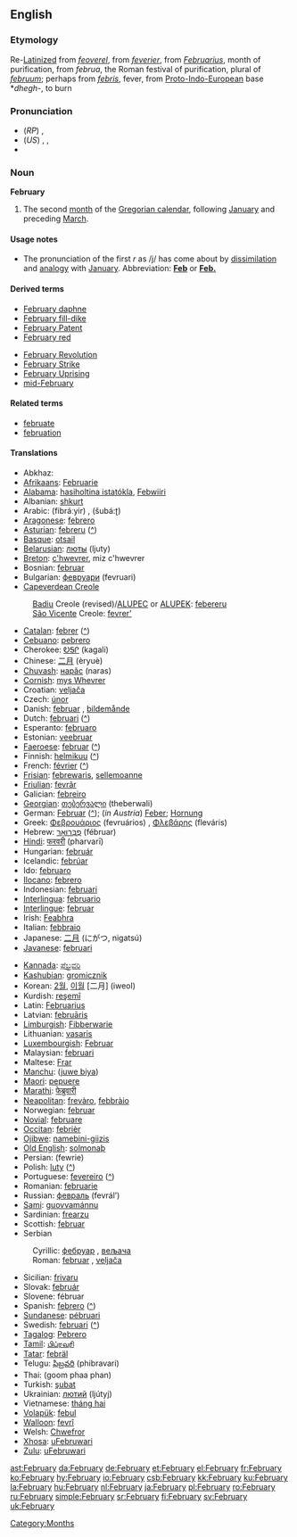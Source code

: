 ==English==
===Etymology===
Re-[[Latinize]]d from {{ME.}} ''[[feoverel]]'', from {{OF.}} ''[[feverier]]'', from {{L.}} ''[[Februarius]]'', month of purification, from ''februa'', the Roman festival of purification, plural of ''[[februum]]''; perhaps from {{L.}} ''[[febris]]'', fever, from [[Proto-Indo-European]] base *''dhegh-'', to burn

===Pronunciation===
*(''RP'') {{IPA|/ˈfɛbrʊəri/ or /ˈfɛbjʊəri/}}, {{SAMPA|/"fEbrU@ri/ or /"fEbjU@ri/}}
*(''US'') {{AHD|fĕbʹro͞o-ĕr'-ē or fĕbʹjo͞o-ĕr'-ē}}, {{IPA|/ˈfɛbruˌɛri/ or /ˈfɛbjuˌɛri/}}, {{SAMPA|/"fEbru%Eri/ or /"fEbju%Eri/}}
*{{audio|en-us-February.ogg|Audio (US)}}

===Noun===
'''February'''
# The second [[month]] of the [[Gregorian calendar]], following [[January]] and preceding [[March]].

====Usage notes====
*The pronunciation of the first ''r'' as /j/ has come about by [[dissimilation]] and [[analogy]] with [[January]]. Abbreviation: '''[[Feb]]''' or '''[[Feb.]]'''

====Derived terms====
{{top2}}
*[[February daphne]]
*[[February fill-dike]]
*[[February Patent]]
*[[February red]]
{{mid2}}
*[[February Revolution]]
*[[February Strike]]
*[[February Uprising]]
*[[mid-February]]
{{bottom}}

====Related terms====
*[[februate]]
*[[februation]]

====Translations====
{{trans-top|February}}
*Abkhaz: {{RUchar|[[жәабран]]}} {{IPAchar|(žwabran)}}
*[[Afrikaans]]: [[Februarie]]
*[[Alabama]]: [[hasiholtina istatókla]], [[Febwiiri]]
*Albanian: [[shkurt]]
*Arabic: {{ARchar|[[فبراير|فِبْرَايِر]]}} (fibráːyir) {{m}}, {{ARchar|[[شباط|شُبَاطٌ]]}} (šubá:ʈ) {{m}}
*[[Aragonese]]: [[febrero]]
*[[Asturian]]: [[febreru]] {{m}} ([[:ast:febreru|^]])
*[[Basque]]: [[otsail]]
*[[Belarusian]]: [[люты]] (ljuty)
*[[Breton]]: [[c'hwevrer]], miz c'hwevrer
*Bosnian: [[februar#Bosnian|februar]] {{m}}
*Bulgarian: [[февруари]] (fevruari) {{m}}
*[[Capeverdean Creole]]
:[[Badiu]] Creole (revised)/[[ALUPEC]] or [[ALUPEK]]: [[febereru]] {{m}}
:[[São Vicente]] Creole: [[fevrer']]
*[[Catalan]]: [[febrer]] {{m}} ([[:ca:febrer|^]])
*[[Cebuano]]: [[pebrero]]
*Cherokee: [[ᎧᎦᎵ]] (kagali)
*Chinese: [[二月]] (èryuè)
*[[Chuvash]]: [[нарăс]] (naras)
*[[Cornish]]: [[mys Whevrer]]
*Croatian: [[veljača]]
*Czech: [[únor]] {{m}}
*Danish: [[februar]] {{c}}, [[bildemånde]]
*Dutch: [[februari]] ([[:nl:februari|^]])
*Esperanto: [[februaro]]
*Estonian: [[veebruar]]
*[[Faeroese]]: [[februar]] ([[:fo:februar|^]])
*Finnish: [[helmikuu]] ([[:fi:helmikuu|^]])
*French: [[février]] {{m}} ([[:fr:février|^]])
*[[Frisian]]: [[febrewaris]], [[sellemoanne]]
*[[Friulian]]: [[fevrâr]]
*Galician: [[febreiro]] {{m}}
*[[Georgian]]: [[თებერვალი]] (theberwali)
*German: [[Februar]] {{m}} ([[:de:Februar|^]]); (''in Austria'') [[Feber]]; [[Hornung]] {{m}}
*Greek: [[Φεβρουάριος]] (fevruários) {{m}}, [[Φλεβάρης]] (fleváris) {{m}}
*Hebrew: [[פברואר|פֶבְּרוּאָר]] (fébruar)
*[[Hindi]]: [[फरवरी]] (pharvarī)
*Hungarian: [[február]]
*Icelandic: [[febrúar]]
*Ido: [[februaro]]
*[[Ilocano]]: [[febrero]]
*Indonesian: [[februari]]
*[[Interlingua]]: [[februario]]
*[[Interlingue]]: [[februar]]
*Irish: [[Feabhra]]
*Italian: [[febbraio]] {{m}}
*Japanese: [[二月]] (にがつ, nigatsú)
*[[Javanese]]: [[februari]]
{{trans-mid}}
*[[Kannada]]: [[ಫೆಬ್ರವರಿ]]
*[[Kashubian]]: [[gromicznik]]
*Korean: [[2월]], [[이월]] [二月] (iweol)
*Kurdish: [[reşemî]]
*Latin: [[Februarius]]
*Latvian: [[februāris]]
*[[Limburgish]]: [[Fibberwarie]]
*Lithuanian: [[vasaris]] {{m}}
*[[Luxembourgish]]: [[Februar]]
*Malaysian: [[februari]]
*Maltese: [[Frar]]
*[[Manchu]]: ([[juwe biya]])
*[[Maori]]: [[pepuere]]
*[[Marathi]]: [[फेब्रुवारी]]
*[[Neapolitan]]: [[frevàro]], [[febbràio]]
*Norwegian: [[februar]]
*[[Novial]]: [[februare]]
*[[Occitan]]: [[febrièr]] {{m}}
*[[Ojibwe]]: [[namebini-giizis]]
*[[Old English]]: [[solmonaþ]] {{m}}
*Persian: {{FAchar|[[فـوریه]]}} (fewrie)
*Polish: [[luty]] {{m}} ([[:pl:luty|^]])
*Portuguese: [[fevereiro]] {{m}} ([[:pt:fevereiro|^]])
*Romanian: [[februarie]] {{m}}
*Russian: [[февраль]] (fevrál’) {{m}}
*[[Sami]]: [[guovvamánnu]]
*Sardinian: [[frearzu]] {{m}}
*Scottish: [[februar]]
*Serbian
:Cyrillic: [[фебруар#Serbian|фебруар]] {{m}}, [[вељача]] {{f}}
:Roman: [[februar#Serbian|februar]] {{m}}, [[veljača]] {{f}}
*Sicilian: [[frivaru]] {{m}}
*Slovak: [[február]] {{m}}
*Slovene: fébruar {{m}}
*Spanish: [[febrero]] {{m}} ([[:es:febrero|^]])
*[[Sundanese]]: [[pébruari]]
*Swedish: [[februari]] ([[:sv:februari|^]])
*[[Tagalog]]: [[Pebrero]]
*[[Tamil]]: [[பிப்ரவரி]]
*[[Tatar]]: [[febräl]]
*Telugu: [[ఫిబ్రవరి]] (phibravari)
*Thai: {{THchar|[[กุมภาพันธ์]]}} (goom phaa phan)
*Turkish: [[şubat]]
*Ukrainian: [[лютий]] (ljútyj)
*Vietnamese: [[tháng hai]]
*[[Volapük]]: [[febul]]
*[[Walloon]]: [[fevrî]]
*Welsh: [[Chwefror]]
*[[Xhosa]]: [[uFebruwari]]
*[[Zulu]]: [[uFebruwari]]
{{trans-bottom}}

[[Category:Months]]

[[ast:February]]
[[da:February]]
[[de:February]]
[[et:February]]
[[el:February]]
[[fr:February]]
[[ko:February]]
[[hy:February]]
[[io:February]]
[[csb:February]]
[[kk:February]]
[[ku:February]]
[[la:February]]
[[hu:February]]
[[nl:February]]
[[ja:February]]
[[pl:February]]
[[ro:February]]
[[ru:February]]
[[simple:February]]
[[sr:February]]
[[fi:February]]
[[sv:February]]
[[uk:February]]